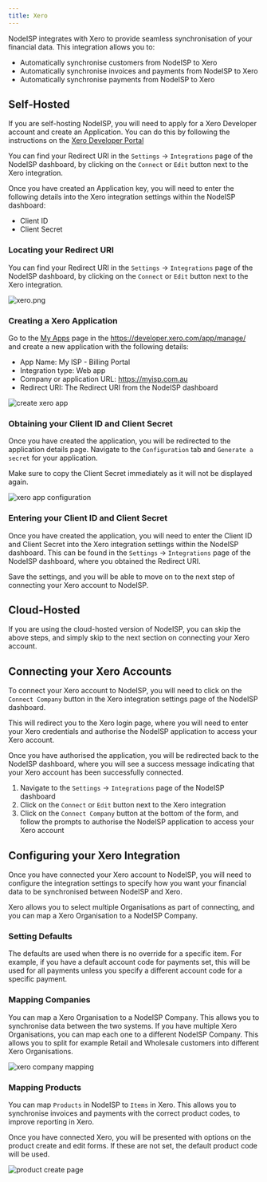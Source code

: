 ```yaml
---
title: Xero
---
```



NodeISP integrates with Xero to provide seamless synchronisation of your financial data. This integration allows you to:

- Automatically synchronise customers from NodeISP to Xero
- Automatically synchronise invoices and payments from NodeISP to Xero
- Automatically synchronise payments from NodeISP to Xero

## Self-Hosted

If you are self-hosting NodeISP, you will need to apply for a Xero Developer account and create an Application. You can
do this by following the instructions on the <a href="https://developer.xero.com/" target="_blank">Xero
Developer Portal</a>

You can find your Redirect URI in the `Settings` -> `Integrations` page of the NodeISP dashboard, by clicking on the
`Connect` or `Edit` button next to the Xero integration.

Once you have created an Application key, you will need to enter the following details into the Xero integration
settings
within the NodeISP dashboard:

- Client ID
- Client Secret

### Locating your Redirect URI

You can find your Redirect URI in the `Settings` -> `Integrations` page of the NodeISP dashboard, by clicking on the
`Connect` or `Edit` button next to the Xero integration.

![xero.png](../../../../assets/integrations/xero.png)

### Creating a Xero Application

Go to the <a href="https://developer.xero.com/app/manage/" target="_blank">My Apps</a> page in
the https://developer.xero.com/app/manage/ and create a new application with the following details:

- App Name: My ISP - Billing Portal
- Integration type: Web app
- Company or application URL: https://myisp.com.au
- Redirect URI: The Redirect URI from the NodeISP dashboard

![create xero app](../../../../assets/integrations/xero-create-app.png)

### Obtaining your Client ID and Client Secret

Once you have created the application, you will be redirected to the application details page. Navigate to the
`Configuration` tab and `Generate a secret` for your application.

<Aside type="danger">
    Make sure to copy the Client Secret immediately as it will not be displayed again.
</Aside>

![xero app configuration](../../../../assets/integrations/xero-app-configuration.png)


### Entering your Client ID and Client Secret

Once you have created the application, you will need to enter the Client ID and Client Secret into the Xero integration
settings within the NodeISP dashboard. This can be found in the `Settings` -> `Integrations` page of the NodeISP
dashboard, where you obtained the Redirect URI.

Save the settings, and you will be able to move on to the next step of connecting your Xero account to NodeISP.

## Cloud-Hosted

If you are using the cloud-hosted version of NodeISP, you can skip the above steps, and simply skip to the next section
on connecting your Xero account.


## Connecting your Xero Accounts

To connect your Xero account to NodeISP, you will need to click on the `Connect Company` button in the Xero integration
settings page of the NodeISP dashboard.

This will redirect you to the Xero login page, where you will need to enter your Xero credentials and authorise the
NodeISP application to access your Xero account.

Once you have authorised the application, you will be redirected back to the NodeISP dashboard, where you will see a
success message indicating that your Xero account has been successfully connected.

1. Navigate to the `Settings` -> `Integrations` page of the NodeISP dashboard
2. Click on the `Connect` or `Edit` button next to the Xero integration
3. Click on the `Connect Company` button at the bottom of the form, and follow the prompts to authorise the NodeISP application to access your
Xero account


## Configuring your Xero Integration

Once you have connected your Xero account to NodeISP, you will need to configure the integration settings to specify how
you want your financial data to be synchronised between NodeISP and Xero.

Xero allows you to select multiple Organisations as part of connecting, and you can map a Xero Organisation to a NodeISP Company.

### Setting Defaults

The defaults are used when there is no override for a specific item. For example, if you have a default account code for payments set,
this will be used for all payments unless you specify a different account code for a specific payment.

### Mapping Companies

You can map a Xero Organisation to a NodeISP Company. This allows you to synchronise data between the two systems. If you have multiple
Xero Organisations, you can map each one to a different NodeISP Company. This allows you to split for example Retail and Wholesale customers
into different Xero Organisations.

![xero company mapping](../../../../assets/integrations/xero-company-mapping.png)

### Mapping Products

You can map `Products` in NodeISP to `Items` in Xero. This allows you to synchronise invoices and payments with the correct product codes, to improve reporting in Xero.

Once you have connected Xero, you will be presented with options on the product create and edit forms. If these are not set, the default product code will be used.

![product create page](../../../../assets/integrations/product-create-page.png)
